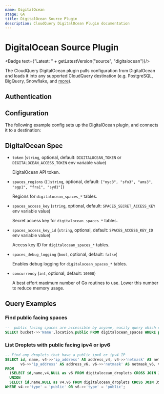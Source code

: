 ```yaml
---
name: DigitalOcean
stage: GA
title: DigitalOcean Source Plugin
description: CloudQuery DigitalOcean Plugin documentation
---
```


# DigitalOcean Source Plugin


<Badge text={"Latest: " + getLatestVersion("source", "digitalocean")}/>

The CloudQuery DigitalOcean plugin pulls configuration from DigitalOcean and loads it into any supported CloudQuery destination (e.g. PostgreSQL, BigQuery, Snowflake, and [more](/docs/plugins/destinations/overview)).

## Authentication

<Authentication/>

## Configuration

The following example config sets up the DigitalOcean plugin, and connects it to a destination:

<Configuration/>

## DigitalOcean Spec

- `token` (`string`, optional, default: `DIGITALOCEAN_TOKEN` or `DIGITALOCEAN_ACCESS_TOKEN` env variable value)

  DigitalOcean API token.

- `spaces_regions` (`[]string`, optional, default: `["nyc3", "sfo3", "ams3", "sgp1", "fra1", "syd1"]`)

  Regions for `digitalocean_spaces_*` tables.

- `spaces_access_key` (`string`, optional, default: `SPACES_SECRET_ACCESS_KEY` env variable value)

  Secret access key for `digitalocean_spaces_*` tables.

- `spaces_access_key_id` (`string`, optional, default: `SPACES_ACCESS_KEY_ID` env variable value)

  Access key ID for `digitalocean_spaces_*` tables.

- `spaces_debug_logging` (`bool`, optional, default: `false`)

  Enables debug logging for `digitalocean_spaces_*` tables.

- `concurrency` (`int`, optional, default: `10000`)

  A best effort maximum number of Go routines to use. Lower this number to reduce memory usage.

## Query Examples

### Find public facing spaces

```sql copy
--  public facing spaces are accessible by anyone, easily query which space is public facing in your account
SELECT bucket->>'Name',location,public FROM digitalocean_spaces WHERE public = true;
```

### List Droplets with public facing ipv4 or ipv6

```sql copy
-- Find any droplets that have a public ipv6 or ipv4 IP
SELECT id, name, v4->>'ip_address' AS address_v4, v4->>'netmask' AS netmask_v4, v4->>'gateway' AS gateway_v4,
       v6->>'ip_address' AS address_v6, v6->>'netmask' AS netmask_v6, v6->>'gateway' AS gateway_v6
FROM
  (SELECT id,name,v4,NULL as v6 FROM digitalocean_droplets CROSS JOIN JSONB_ARRAY_ELEMENTS(digitalocean_droplets.networks->'v4') AS v4
  UNION
  SELECT id,name,NULL as v4,v6 FROM digitalocean_droplets CROSS JOIN JSONB_ARRAY_ELEMENTS(digitalocean_droplets.networks->'v6') AS v6) AS union_v46
WHERE v4->>'type' = 'public' OR v6->>'type' = 'public';
```
